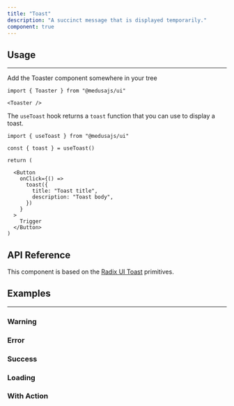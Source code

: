 ---
title: "Toast"
description: "A succinct message that is displayed temporarily."
component: true
---

<ComponentExample name="toaster-demo" />

## Usage

---

Add the Toaster component somewhere in your tree

```tsx
import { Toaster } from "@medusajs/ui"
```

```tsx
<Toaster />
```

The `useToast` hook returns a `toast` function that you can use to display a toast.

```tsx
import { useToast } from "@medusajs/ui"
```

```tsx
const { toast } = useToast()

return (

  <Button 
    onClick={() => 
      toast({ 
        title: "Toast title",
        description: "Toast body",
      })
    }
  >
    Trigger
  </Button>
)
```

## API Reference

This component is based on the [Radix UI Toast](https://www.radix-ui.com/primitives/docs/components/toast) primitives.

## Examples

---

### Warning

<ComponentExample name="toaster-warning" />

### Error

<ComponentExample name="toaster-error" />

### Success

<ComponentExample name="toaster-success" />

### Loading

<ComponentExample name="toaster-loading" />

### With Action

<ComponentExample name="toaster-with-action" />
